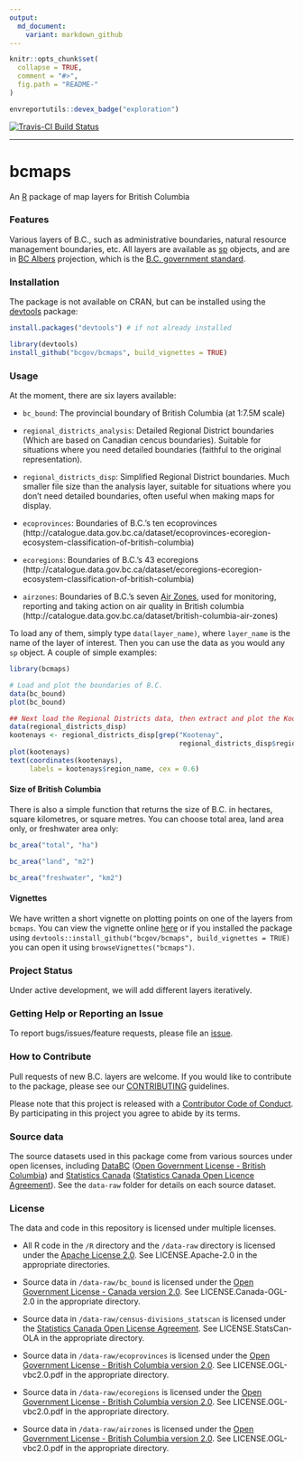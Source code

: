 ```yaml
---
output:
  md_document:
    variant: markdown_github
---
```


<!-- README.md is generated from README.Rmd. Please edit that file and re-knit-->

```r
knitr::opts_chunk$set(
  collapse = TRUE,
  comment = "#>",
  fig.path = "README-"
)
```

```r
envreportutils::devex_badge("exploration")
```

[![Travis-CI Build Status](https://travis-ci.org/bcgov/bcmaps.svg?branch=master)](https://travis-ci.org/bcgov/bcmaps)

---

# bcmaps

An [R](http://r-project.org) package of map layers for British Columbia

### Features

Various layers of B.C., such as administrative boundaries, natural resource 
management boundaries, etc. All layers are available as [sp](http://cran.r-project.org/web/packages/sp/index.html) objects, and are in 
[BC Albers](http://spatialreference.org/ref/epsg/nad83-bc-albers/) projection, which is the [B.C. government standard](https://www.for.gov.bc.ca/hts/risc/pubs/other/mappro/index.htm).

### Installation

The package is not available on CRAN, but can be installed using
the [devtools](https://github.com/hadley/devtools) package:

```r
install.packages("devtools") # if not already installed

library(devtools)
install_github("bcgov/bcmaps", build_vignettes = TRUE)

```

### Usage

At the moment, there are six layers available:

- `bc_bound`: The provincial boundary of British Columbia (at 1:7.5M scale)

- `regional_districts_analysis`: Detailed Regional District boundaries (Which are based on Canadian cencus boundaries). Suitable for situations where you need detailed boundaries (faithful to the original representation).

- `regional_districts_disp`: Simplified Regional District boundaries. Much smaller file size than the analysis layer, suitable for situations where you don't need detailed boundaries, often useful when making maps for display.

- `ecoprovinces`: Boundaries of B.C.'s ten ecoprovinces (http://catalogue.data.gov.bc.ca/dataset/ecoprovinces-ecoregion-ecosystem-classification-of-british-columbia)

- `ecoregions`: Boundaries of B.C.'s 43 ecoregions (http://catalogue.data.gov.bc.ca/dataset/ecoregions-ecoregion-ecosystem-classification-of-british-columbia)

- `airzones`: Boundaries of B.C.'s seven [Air Zones](http://www.bcairquality.ca/plans/national-air-quality-management-system.html), used for monitoring, reporting and taking action on air quality in British columbia (http://catalogue.data.gov.bc.ca/dataset/british-columbia-air-zones)

To load any of them, simply type `data(layer_name)`, where `layer_name` is the 
name of the layer of interest. Then you can use the data as you would any `sp`
object. A couple of simple examples:

```r
library(bcmaps)

# Load and plot the boundaries of B.C.
data(bc_bound)
plot(bc_bound)

## Next load the Regional Districts data, then extract and plot the Kootenays
data(regional_districts_disp)
kootenays <- regional_districts_disp[grep("Kootenay", 
                                          regional_districts_disp$region_name), ]
plot(kootenays)
text(coordinates(kootenays), 
     labels = kootenays$region_name, cex = 0.6)
```


#### Size of British Columbia

There is also a simple function that returns the size of B.C. in hectares, square kilometres, or square metres. You can choose total area, land area only, or freshwater area only:

```r
bc_area("total", "ha")

bc_area("land", "m2")

bc_area("freshwater", "km2")
```

#### Vignettes

We have written a short vignette on plotting points on one of the layers from `bcmaps`.
You can view the vignette online [here](/vignettes/add_points.md) or if you installed the package using `devtools::install_github("bcgov/bcmaps", build_vignettes = TRUE)` you can open it using `browseVignettes("bcmaps")`.

### Project Status

Under active development, we will add different layers iteratively.

### Getting Help or Reporting an Issue

To report bugs/issues/feature requests, please file an [issue](https://github.com/bcgov/bcmaps/issues/).

### How to Contribute

Pull requests of new B.C. layers are welcome.
If you would like to contribute to the package, please see our 
[CONTRIBUTING](CONTRIBUTING.md) guidelines.

Please note that this project is released with a [Contributor Code of Conduct](CODE_OF_CONDUCT.md). By participating in this project you agree to abide by its terms.

### Source data
The source datasets used in this package come from various sources under open licenses, including [DataBC](http://data.gov.bc.ca) ([Open Government License - British Columbia](http://www.data.gov.bc.ca/local/dbc/docs/license/OGL-vbc2.0.pdf)) and [Statistics Canada](http://www.statcan.gc.ca/start-debut-eng.html) ([Statistics Canada Open Licence Agreement](http://www.statcan.gc.ca/eng/reference/licence-eng)). See the `data-raw` folder for details on each source dataset.

### License

The data and code in this repository is licensed under multiple licenses.

-   All R code in the `/R` directory and the `/data-raw` directory is licensed under the [Apache License 2.0](http://www.apache.org/licenses/LICENSE-2.0.html). See LICENSE.Apache-2.0 in the appropriate directories.

-   Source data in `/data-raw/bc_bound` is licensed under the [Open Government License - Canada version 2.0](http://open.canada.ca/en/open-government-licence-canada). See LICENSE.Canada-OGL-2.0 in the appropriate directory.

-   Source data in `/data-raw/census-divisions_statscan` is licensed under the [Statistics Canada Open License Agreement](http://www.statcan.gc.ca/eng/reference/licence-eng). See LICENSE.StatsCan-OLA in the appropriate directory.

-   Source data in `/data-raw/ecoprovinces` is licensed under the [Open Government License - British Columbia version 2.0](http://www.data.gov.bc.ca/local/dbc/docs/license/OGL-vbc2.0.pdf). See LICENSE.OGL-vbc2.0.pdf in the appropriate directory.

-   Source data in `/data-raw/ecoregions` is licensed under the [Open Government License - British Columbia version 2.0](http://www.data.gov.bc.ca/local/dbc/docs/license/OGL-vbc2.0.pdf). See LICENSE.OGL-vbc2.0.pdf in the appropriate directory.

- Source data in `/data-raw/airzones` is licensed under the [Open Government License - British Columbia version 2.0](http://www.data.gov.bc.ca/local/dbc/docs/license/OGL-vbc2.0.pdf). See LICENSE.OGL-vbc2.0.pdf in the appropriate directory.

